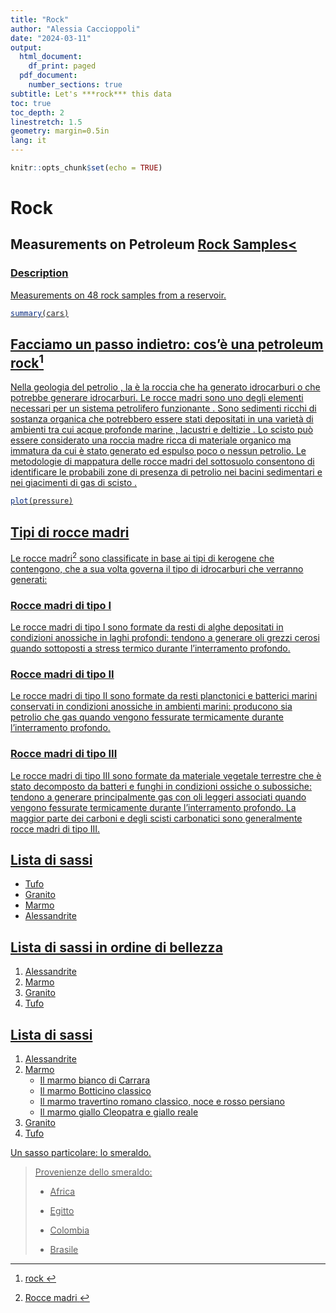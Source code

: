 ```yaml
---
title: "Rock"
author: "Alessia Caccioppoli"
date: "2024-03-11"
output:
  html_document:
    df_print: paged
  pdf_document:
    number_sections: true
subtitle: Let's ***rock*** this data
toc: true
toc_depth: 2
linestretch: 1.5
geometry: margin=0.5in
lang: it
---
```


```r
knitr::opts_chunk$set(echo = TRUE)
```

# Rock

## Measurements on Petroleum <u>Rock Samples<\u>

### Description

Measurements on 48 \Large rock \normalsize samples from a **\color{blue}{petroleum}** \normalcolor reservoir.

```r
summary(cars)
```

## Facciamo un passo indietro: cos'è una petroleum rock[^1]

[^1]: \color{red}[rock](https://www.youtube.com/watch?v=dQw4w9WgXcQ&ab_channel=RickAstley)  \normalcolor

Nella geologia del \Large petrolio \normalsize , la *\color{red}{roccia madre}* \normalcolor è la roccia che ha generato idrocarburi o che potrebbe generare idrocarburi. Le rocce madri sono uno degli elementi necessari per un sistema petrolifero funzionante . Sono sedimenti ricchi di sostanza organica che potrebbero essere stati depositati in una varietà di ambienti tra cui acque profonde marine , lacustri e deltizie . Lo scisto ***\color{violet}{bituminoso}*** \normalcolor può essere considerato una roccia madre ricca di materiale organico ma immatura da cui è stato generato ed espulso poco o nessun petrolio. Le metodologie di mappatura delle rocce madri del sottosuolo consentono di identificare le probabili zone di presenza di petrolio nei bacini sedimentari e nei giacimenti di gas di scisto .


```r
plot(pressure)
```

## Tipi di rocce madri

Le rocce madri[^2] sono classificate in base ai tipi di kerogene che contengono, che a sua volta governa il tipo di idrocarburi che verranno generati: 

[^2]: \color{blue}[Rocce madri](https://en.wikipedia.org/wiki/Source_rock) \normalcolor

### Rocce madri di tipo I
Le rocce madri di tipo I sono formate da resti di alghe depositati in condizioni anossiche in laghi profondi: tendono a generare oli grezzi cerosi quando sottoposti a stress termico durante l'interramento profondo.

### Rocce madri di tipo II
Le rocce madri di tipo II sono formate da resti planctonici e batterici marini conservati in condizioni anossiche in ambienti marini: producono sia petrolio che gas quando vengono fessurate termicamente durante l'interramento profondo.

### Rocce madri di tipo III
Le rocce madri di tipo III sono formate da materiale vegetale terrestre che è stato decomposto da batteri e funghi in condizioni ossiche o subossiche: tendono a generare principalmente gas con oli leggeri associati quando vengono fessurate termicamente durante l'interramento profondo. La maggior parte dei carboni e degli scisti carbonatici sono generalmente rocce madri di tipo III.

## Lista di sassi

- Tufo
- Granito
- Marmo
- Alessandrite

## Lista di sassi in ordine di bellezza

1. Alessandrite
2. Marmo
3. Granito
4. Tufo

## Lista di sassi
1. Alessandrite
2. Marmo
   - Il marmo bianco di Carrara
   - Il marmo Botticino classico
   - Il marmo travertino romano classico, noce e rosso persiano
   - Il marmo giallo Cleopatra e giallo reale
3. Granito
4. Tufo

Un sasso particolare: lo smeraldo.

> Provenienze dello smeraldo:
>
> - Africa
>
> - Egitto
>
> - Colombia
>
> - Brasile
 
 
 
 
 
 
 
 
 
 
 
 